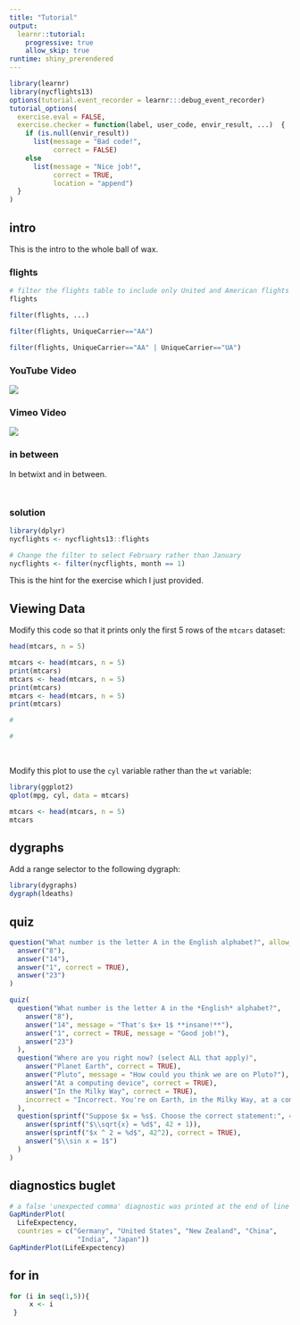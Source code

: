 ```yaml
---
title: "Tutorial"
output: 
  learnr::tutorial:
    progressive: true
    allow_skip: true
runtime: shiny_prerendered
---
```




```r
library(learnr)
library(nycflights13)
options(tutorial.event_recorder = learnr:::debug_event_recorder)
tutorial_options(
  exercise.eval = FALSE, 
  exercise.checker = function(label, user_code, envir_result, ...)  {
    if (is.null(envir_result))
      list(message = "Bad code!",
           correct = FALSE)
    else
      list(message = "Nice job!", 
           correct = TRUE, 
           location = "append")
  }
)
```


## intro

This is the intro to the whole ball of wax.

### flights

```r
# filter the flights table to include only United and American flights
flights
```

```r
filter(flights, ...)
```

```r
filter(flights, UniqueCarrier=="AA")
```

```r
filter(flights, UniqueCarrier=="AA" | UniqueCarrier=="UA")
```

### YouTube Video

![](https://www.youtube.com/watch?v=TJmNvfhLCoI)

### Vimeo Video

![](https://player.vimeo.com/video/76979871)


### in between 

In betwixt and in between.

### solution {style="margin-top: 50px;"}

```r
library(dplyr)
nycflights <- nycflights13::flights
```

```r
# Change the filter to select February rather than January
nycflights <- filter(nycflights, month == 1)
```

<div id="exercise1-hint">

This is the hint for the exercise which I just provided.

</div>


## Viewing Data

Modify this code so that it prints only the first 5 rows of the `mtcars` dataset:

```r
head(mtcars, n = 5)
```


```r
mtcars <- head(mtcars, n = 5)
print(mtcars)
mtcars <- head(mtcars, n = 5)
print(mtcars)
mtcars <- head(mtcars, n = 5)
print(mtcars)
```

```r
#
```

```r
#
```

<div style="margin-top: 10px;">&nbsp;</div>

Modify this plot to use the `cyl` variable rather than the `wt` variable:

```r
library(ggplot2)
qplot(mpg, cyl, data = mtcars)
```

```r
mtcars <- head(mtcars, n = 5)
mtcars
```

## dygraphs

Add a range selector to the following dygraph:

```r
library(dygraphs)
dygraph(ldeaths) 
```

## quiz


```r
question("What number is the letter A in the English alphabet?", allow_retry = TRUE,
  answer("8"),
  answer("14"),
  answer("1", correct = TRUE),
  answer("23")
)
```


```r
quiz(
  question("What number is the letter A in the *English* alphabet?",
    answer("8"),
    answer("14", message = "That's $x+ 1$ **insane!**"),
    answer("1", correct = TRUE, message = "Good job!"),
    answer("23")
  ),
  question("Where are you right now? (select ALL that apply)",
    answer("Planet Earth", correct = TRUE),
    answer("Pluto", message = "How could you think we are on Pluto?"),
    answer("At a computing device", correct = TRUE),
    answer("In the Milky Way", correct = TRUE),
    incorrect = "Incorrect. You're on Earth, in the Milky Way, at a computer."
  ),
  question(sprintf("Suppose $x = %s$. Choose the correct statement:", 42),
    answer(sprintf("$\\sqrt{x} = %d$", 42 + 1)),
    answer(sprintf("$x ^ 2 = %d$", 42^2), correct = TRUE),
    answer("$\\sin x = 1$")
  )
)
```

## diagnostics buglet

```r
# a false 'unexpected comma' diagnostic was printed at the end of line 4 below
GapMinderPlot(
  LifeExpectency, 
  countries = c("Germany", "United States", "New Zealand", "China",
                 "India", "Japan"))
GapMinderPlot(LifeExpectency)
```

## for in

```r
for (i in seq(1,5)){
     x <- i
 }
```

